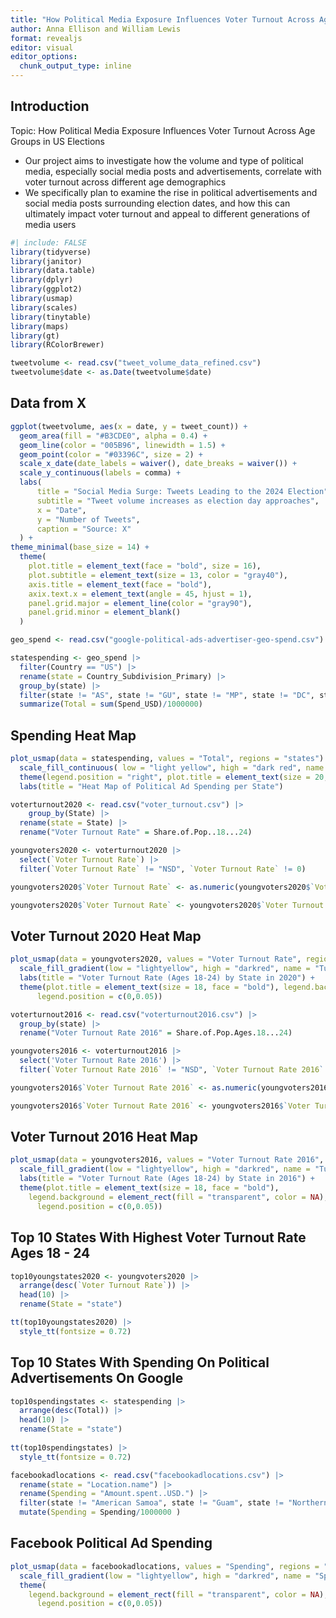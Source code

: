```yaml
---
title: "How Political Media Exposure Influences Voter Turnout Across Age Groups in US Elections"
author: Anna Ellison and William Lewis
format: revealjs
editor: visual
editor_options: 
  chunk_output_type: inline
---
```


## Introduction

Topic: How Political Media Exposure Influences Voter Turnout Across Age Groups in US Elections

- Our project aims to investigate how the volume and type of political media, especially social media posts and advertisements, correlate with voter turnout across different age demographics
- We specifically plan to examine the rise in political advertisements and social media posts surrounding election dates, and how this can ultimately impact voter turnout and appeal to different generations of media users

```r
#| include: FALSE
library(tidyverse)
library(janitor)
library(data.table)
library(dplyr)
library(ggplot2)
library(usmap)
library(scales)
library(tinytable)
library(maps)
library(gt)
library(RColorBrewer)
```

```r
tweetvolume <- read.csv("tweet_volume_data_refined.csv")
tweetvolume$date <- as.Date(tweetvolume$date)
```

## Data from X
```r
ggplot(tweetvolume, aes(x = date, y = tweet_count)) +
  geom_area(fill = "#B3CDE0", alpha = 0.4) +
  geom_line(color = "005B96", linewidth = 1.5) +
  geom_point(color = "#03396C", size = 2) +
  scale_x_date(date_labels = waiver(), date_breaks = waiver()) +
  scale_y_continuous(labels = comma) +
  labs(
      title = "Social Media Surge: Tweets Leading to the 2024 Election",
      subtitle = "Tweet volume increases as election day approaches",
      x = "Date",
      y = "Number of Tweets",
      caption = "Source: X"
  ) +
theme_minimal(base_size = 14) +
  theme(
    plot.title = element_text(face = "bold", size = 16),
    plot.subtitle = element_text(size = 13, color = "gray40"),
    axis.title = element_text(face = "bold"),
    axix.text.x = element_text(angle = 45, hjust = 1),
    panel.grid.major = element_line(color = "gray90"),
    panel.grid.minor = element_blank()
  )
```

```r
geo_spend <- read.csv("google-political-ads-advertiser-geo-spend.csv") 

statespending <- geo_spend |>
  filter(Country == "US") |>
  rename(state = Country_Subdivision_Primary) |>
  group_by(state) |>
  filter(state != "AS", state != "GU", state != "MP", state != "DC", state != "PR", state != "VI" ,state != "") |>
  summarize(Total = sum(Spend_USD)/1000000)
```

## Spending Heat Map
```r
plot_usmap(data = statespending, values = "Total", regions = "states") +
  scale_fill_continuous( low = "light yellow", high = "dark red", name = "Spending (in millions)") +
  theme(legend.position = "right", plot.title = element_text(size = 20, face = "bold")) +
  labs(title = "Heat Map of Political Ad Spending per State")
```


```r
voterturnout2020 <- read.csv("voter_turnout.csv") |>
    group_by(State) |>
  rename(state = State) |>
  rename("Voter Turnout Rate" = Share.of.Pop..18...24)

youngvoters2020 <- voterturnout2020 |>
  select(`Voter Turnout Rate`) |>
  filter(`Voter Turnout Rate` != "NSD", `Voter Turnout Rate` != 0)

youngvoters2020$`Voter Turnout Rate` <- as.numeric(youngvoters2020$`Voter Turnout Rate`)

youngvoters2020$`Voter Turnout Rate` <- youngvoters2020$`Voter Turnout Rate` * 100

```

## Voter Turnout 2020 Heat Map
```r
plot_usmap(data = youngvoters2020, values = "Voter Turnout Rate", regions = "states") +
  scale_fill_gradient(low = "lightyellow", high = "darkred", name = "Turnout Rate", na.value = "gray90") +
  labs(title = "Voter Turnout Rate (Ages 18-24) by State in 2020") +
  theme(plot.title = element_text(size = 18, face = "bold"), legend.background = element_rect(fill = "transparent", color = NA),
      legend.position = c(0,0.05))
```

```r
voterturnout2016 <- read.csv("voterturnout2016.csv") |>
  group_by(state) |>
  rename("Voter Turnout Rate 2016" = Share.of.Pop.Ages.18...24)

youngvoters2016 <- voterturnout2016 |>
  select('Voter Turnout Rate 2016') |>
  filter(`Voter Turnout Rate 2016` != "NSD", `Voter Turnout Rate 2016` != 0)

youngvoters2016$`Voter Turnout Rate 2016` <- as.numeric(youngvoters2016$`Voter Turnout Rate 2016`)

youngvoters2016$`Voter Turnout Rate 2016` <- youngvoters2016$`Voter Turnout Rate 2016` * 100
```

## Voter Turnout 2016 Heat Map
```r
plot_usmap(data = youngvoters2016, values = "Voter Turnout Rate 2016", regions = "states") +
  scale_fill_gradient(low = "lightyellow", high = "darkred", name = "Turnout Rate", na.value = "gray90") +
  labs(title = "Voter Turnout Rate (Ages 18-24) by State in 2016") +
  theme(plot.title = element_text(size = 18, face = "bold"),
    legend.background = element_rect(fill = "transparent", color = NA),
      legend.position = c(0,0.05))
```


## Top 10 States With Highest Voter Turnout Rate Ages 18 - 24
```r
top10youngstates2020 <- youngvoters2020 |>
  arrange(desc(`Voter Turnout Rate`)) |>
  head(10) |>
  rename(State = "state")
```

```r
tt(top10youngstates2020) |>
  style_tt(fontsize = 0.72)
```
## Top 10 States With Spending On Political Advertisements On Google
```r
top10spendingstates <- statespending |>
  arrange(desc(Total)) |>
  head(10) |>
  rename(State = "state")
  
tt(top10spendingstates) |>
  style_tt(fontsize = 0.72)
```

```r
facebookadlocations <- read.csv("facebookadlocations.csv") |>
  rename(state = "Location.name") |>
  rename(Spending = "Amount.spent..USD.") |>
  filter(state != "American Samoa", state != "Guam", state != "Northern Mariana Islands", state != "Puerto Rico", state != "Unknown", state != "Virgin Islands (U.S.)") |>
  mutate(Spending = Spending/1000000 )
```

## Facebook Political Ad Spending
```r
plot_usmap(data = facebookadlocations, values = "Spending", regions = "states") +
  scale_fill_gradient(low = "lightyellow", high = "darkred", name = "Spending (in millions)") +
  theme(
    legend.background = element_rect(fill = "transparent", color = NA),
      legend.position = c(0,0.05))
```


